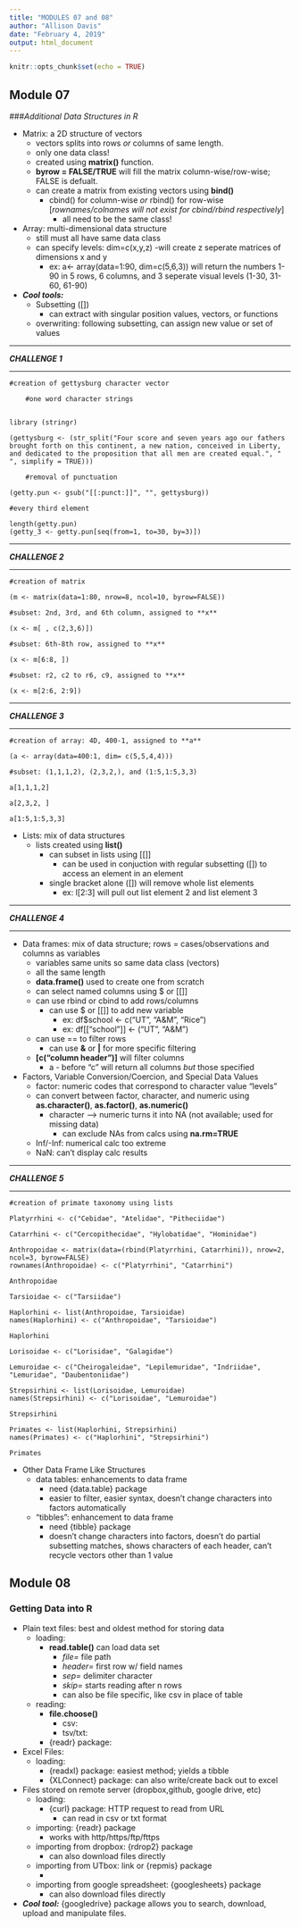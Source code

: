```yaml
---
title: "MODULES 07 and 08"
author: "Allison Davis"
date: "February 4, 2019"
output: html_document
---
```


```r
knitr::opts_chunk$set(echo = TRUE)
```

## Module 07
###*Additional Data Structures in R*

* Matrix: a 2D structure of vectors
    + vectors splits into rows *or* columns of same length.
    + only one data class! 
    + created using **matrix()** function.
    + **byrow = FALSE/TRUE** will fill the matrix column-wise/row-wise; FALSE is defualt.
    + can create a matrix from existing vectors using **bind()**
        - cbind() for column-wise *or* rbind() for row-wise
            [*rownames/colnames will not exist for cbind/rbind respectively*]
            - all need to be the same class!


* Array: multi-dimensional data structure
    + still must all have same data class
    + can specify levels: dim=c(x,y,z)
        -will create z seperate matrices of dimensions x and y
        - ex: a<- array(data=1:90, dim=c(5,6,3)) will return the numbers 1-90 in 5 rows, 6 columns, and 3 seperate visual levels (1-30, 31-60, 61-90)
        
* ***Cool tools:*** 
    + Subsetting ([])
        - can extract with singular position values, vectors, or functions
    + overwriting: following subsetting, can assign new value or set of values
    
***
***CHALLENGE 1***

***
   
    #creation of gettysburg character vector
        
        #one word character strings
        
```
library (stringr)

(gettysburg <- (str_split("Four score and seven years ago our fathers brought forth on this continent, a new nation, conceived in Liberty, and dedicated to the proposition that all men are created equal.", " ", simplify = TRUE)))

```
        #removal of punctuation
```
(getty.pun <- gsub("[[:punct:]]", "", gettysburg))

```

    #every third element
    
```
length(getty.pun)
(getty_3 <- getty.pun[seq(from=1, to=30, by=3)])

```

***
***CHALLENGE 2***

***

    #creation of matrix
```
(m <- matrix(data=1:80, nrow=8, ncol=10, byrow=FALSE))

```
    #subset: 2nd, 3rd, and 6th column, assigned to **x**
```
(x <- m[ , c(2,3,6)])

```
    #subset: 6th-8th row, assigned to **x**
```
(x <- m[6:8, ])

```
    #subset: r2, c2 to r6, c9, assigned to **x**
```
(x <- m[2:6, 2:9])

```


***
***CHALLENGE 3***

***

    #creation of array: 4D, 400-1, assigned to **a**
```
(a <- array(data=400:1, dim= c(5,5,4,4)))

```
    #subset: (1,1,1,2), (2,3,2,), and (1:5,1:5,3,3)
```
a[1,1,1,2]

a[2,3,2, ]

a[1:5,1:5,3,3]

```

* Lists: mix of data structures
    + lists created using **list()**
        - can subset in lists using [[]]
            - can be used in conjuction with regular subsetting ([]) to access an element in an element
        - single bracket alone ([]) will remove whole list elements
            - ex: l[2:3] will pull out list element 2 and list element 3

***
***CHALLENGE 4***

***


* Data frames: mix of data structure; rows = cases/observations and columns as variables 
    + variables same units so same data class (vectors)
    + all the same length
    + **data.frame()** used to create one from scratch
    + can select named columns using $ or [[]]
    + can use rbind or cbind to add rows/columns
        - can use $ or [[]] to add new variable
            - ex: df$school <- c("UT", "A&M", "Rice")
            - ex: df[["school"]] <- ("UT", "A&M")
    + can use == to filter rows
        - can use **&** or **|** for more specific filtering
    + **[c("column header")]** will filter columns
        - a *-* before "c" will return all columns *but* those specified
        
* Factors, Variable Conversion/Coercion, and Special Data Values
    + factor: numeric codes that correspond to character value "levels"
    + can convert between factor, character, and numeric using **as.character()**, **as.factor()**, **as.numeric()**
        - character --> numeric turns it into NA (not available; used for missing data)
            - can exclude NAs from calcs using **na.rm=TRUE**
    + Inf/-Inf: numerical calc too extreme
    + NaN: can't display calc results
    
***
***CHALLENGE 5***

***

    #creation of primate taxonomy using lists

```
Platyrrhini <- c("Cebidae", "Atelidae", "Pitheciidae")

Catarrhini <- c("Cercopithecidae", "Hylobatidae", "Hominidae")

Anthropoidae <- matrix(data=(rbind(Platyrrhini, Catarrhini)), nrow=2, ncol=3, byrow=FALSE)
rownames(Anthropoidae) <- c("Platyrrhini", "Catarrhini")

Anthropoidae

Tarsioidae <- c("Tarsiidae")

Haplorhini <- list(Anthropoidae, Tarsioidae)
names(Haplorhini) <- c("Anthropoidae", "Tarsioidae")

Haplorhini

Lorisoidae <- c("Lorisidae", "Galagidae")

Lemuroidae <- c("Cheirogaleidae", "Lepilemuridae", "Indriidae", "Lemuridae", "Daubentoniidae")

Strepsirhini <- list(Lorisoidae, Lemuroidae)
names(Strepsirhini) <- c("Lorisoidae", "Lemuroidae")

Strepsirhini

Primates <- list(Haplorhini, Strepsirhini)
names(Primates) <- c("Haplorhini", "Strepsirhini")

Primates

```


* Other Data Frame Like Structures
    + data tables: enhancements to data frame
        - need {data.table} package
        - easier to filter, easier syntax, doesn't change characters into factors automatically
    + "tibbles": enhancement to data frame
        - need {tibble} package
        - doesn't change characters into factors, doesn't do partial subsetting matches, shows characters of each header, can't recycle vectors other than 1 value



## Module 08
### Getting Data into R

* Plain text files: best and oldest method for storing data
    + loading: 
        - **read.table()** can load data set
            - *file=* file path
            - *header=*  first row w/ field names
            - *sep=* delimiter character
            - *skip=* starts reading after n rows
            - can also be file specific, like csv in place of table
    + reading:
        - **file.choose()** 
            - csv:
            - tsv/txt:
        - {readr} package:

* Excel Files:
    + loading:
        - {readxl} package: easiest method; yields a tibble
        - {XLConnect} package: can also write/create back out to excel

* Files stored on remote server (dropbox,github, google drive, etc)
    + loading: 
        - {curl} package: HTTP request to read from URL
            - can read in csv or txt format
    + importing: {readr} package
        - works with http/https/ftp/fttps
    + importing from dropbox: {rdrop2} package
        - can also download files directly
    + importing from UTbox: link or {repmis} package
        -
    + importing from google spreadsheet: {googlesheets} package
        - can also download files directly
* ***Cool tool:*** {googledrive} package allows you to search, download, upload and manipulate files.


    